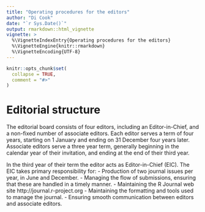 ```yaml
---
title: "Operating procedures for the editors"
author: "Di Cook"
date: "`r Sys.Date()`"
output: rmarkdown::html_vignette
vignette: >
  %\VignetteIndexEntry{Operating procedures for the editors}
  %\VignetteEngine{knitr::rmarkdown}
  %\VignetteEncoding{UTF-8}
---
```


```r
knitr::opts_chunk$set(
  collapse = TRUE,
  comment = "#>"
)
```

# Editorial structure

The editorial board consists of four editors, including an Editor-in-Chief, and a non-fixed number of associate editors. Each editor serves a term of four years, starting on 1 January and ending on 31 December four years later. Associate editors serve a three year term, generally beginning in the calendar year of their invitation, and ending at the end of their third year.

In the third year of their term the editor acts as Editor-in-Chief (EIC). The EIC takes primary responsibility for:
- Production of two journal issues per year, in June and December.
- Managing the flow of submissions, ensuring that these are handled in a timely manner.
- Maintaining the R Journal web site http://journal.r-project.org
- Maintaining the formatting and tools used to manage the journal.
- Ensuring smooth communication between editors and associate editors.


